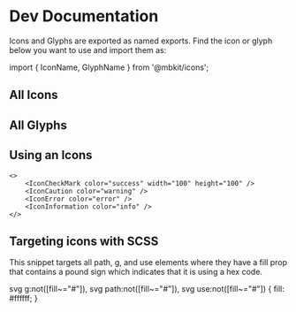# Dev Documentation

Icons and Glyphs are exported as named exports. Find the icon or glyph below you want to use and import them as: 

<EditorOnly language="jsx">import { IconName, GlyphName } from '@mbkit/icons';</EditorOnly>

## All Icons

<RenderOnly>
    <AllIconsExample />
</RenderOnly>

## All Glyphs

<RenderOnly>
    <AllGlyphsExample />
</RenderOnly>

## Using an Icons

```tsx
<>
    <IconCheckMark color="success" width="100" height="100" />
    <IconCaution color="warning" />
    <IconError color="error" />
    <IconInformation color="info" />
</>
```

## Targeting icons with SCSS 

This snippet targets all path, g, and use elements where they have a fill prop that contains a pound sign which indicates that it is using a hex code. 

<EditorOnly language="scss">
    svg g:not([fill~="#"]),
    svg path:not([fill~="#"]),
    svg use:not([fill~="#"]) { 
        fill: #ffffff;
    }
</EditorOnly>